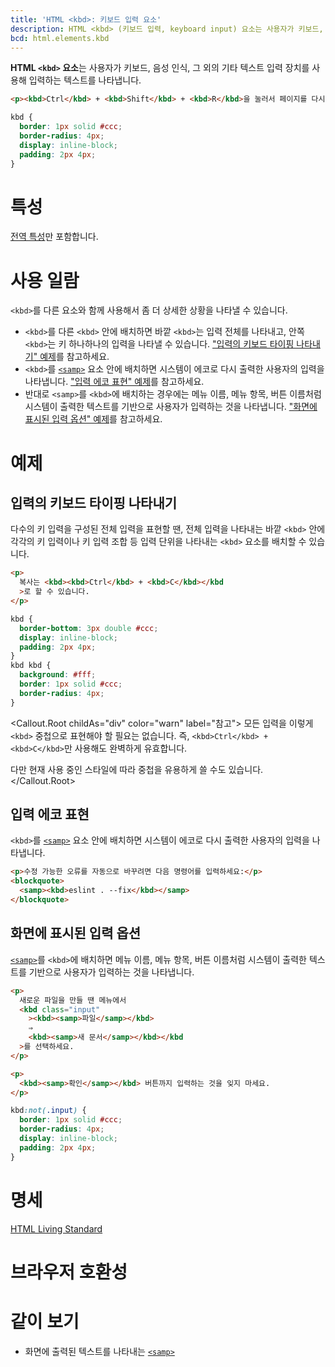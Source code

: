 ```yaml
---
title: 'HTML <kbd>: 키보드 입력 요소'
description: HTML <kbd> (키보드 입력, keyboard input) 요소는 사용자가 키보드, 음성, 기타 다른 텍스트 입력 장치를 사용해 입력하는 텍스트를 나타냅니다.
bcd: html.elements.kbd
---
```


**HTML `<kbd>` 요소**는 사용자가 키보드, 음성 인식, 그 외의 기타 텍스트 입력 장치를 사용해 입력하는 텍스트를 나타냅니다.

<HTMLDemo height={70}>

```html
<p><kbd>Ctrl</kbd> + <kbd>Shift</kbd> + <kbd>R</kbd>을 눌러서 페이지를 다시 불러올 수 있습니다.</p>
```

```css
kbd {
  border: 1px solid #ccc;
  border-radius: 4px;
  display: inline-block;
  padding: 2px 4px;
}
```

</HTMLDemo>

# 특성

[전역 특성](/docs/Web/HTML/Global_attributes)만 포함합니다.

# 사용 일람

`<kbd>`를 다른 요소와 함께 사용해서 좀 더 상세한 상황을 나타낼 수 있습니다.

- `<kbd>`를 다른 `<kbd>` 안에 배치하면 바깥 `<kbd>`는 입력 전체를 나타내고, 안쪽 `<kbd>`는 키 하나하나의 입력을 나타낼 수 있습니다. ["입력의 키보드 타이핑 나타내기" 예제](#입력의-키보드-타이핑-나타내기)를 참고하세요.
- `<kbd>`를 [`<samp>`](./samp) 요소 안에 배치하면 시스템이 에코로 다시 출력한 사용자의 입력을 나타냅니다. ["입력 에코 표현" 예제](#입력-에코-표현)를 참고하세요.
- 반대로 `<samp>`를 `<kbd>`에 배치하는 경우에는 메뉴 이름, 메뉴 항목, 버튼 이름처럼 시스템이 출력한 텍스트를 기반으로 사용자가 입력하는 것을 나타냅니다. ["화면에 표시된 입력 옵션" 예제](#화면에-표시된-입력-옵션)를 참고하세요.

# 예제

## 입력의 키보드 타이핑 나타내기

다수의 키 입력을 구성된 전체 입력을 표현할 땐, 전체 입력을 나타내는 바깥 `<kbd>` 안에 각각의 키 입력이나 키 입력 조합 등 입력 단위을 나타내는 `<kbd>` 요소를 배치할 수 있습니다.

```html name=keystroke
<p>
  복사는 <kbd><kbd>Ctrl</kbd> + <kbd>C</kbd></kbd
  >로 할 수 있습니다.
</p>
```

```css name=keystroke
kbd {
  border-bottom: 3px double #ccc;
  display: inline-block;
  padding: 2px 4px;
}
kbd kbd {
  background: #fff;
  border: 1px solid #ccc;
  border-radius: 4px;
}
```

<LiveExample name="keystroke" height={60} />

<Callout.Root childAs="div" color="warn" label="참고">
  모든 입력을 이렇게 `<kbd>` 중첩으로 표현해야 할 필요는 없습니다. 즉, `<kbd>Ctrl</kbd> + <kbd>C</kbd>`만 사용해도 완벽하게 유효합니다.
  
  다만 현재 사용 중인 스타일에 따라 중첩을 유용하게 쓸 수도 있습니다.
</Callout.Root>

## 입력 에코 표현

`<kbd>`를 [`<samp>`](./samp) 요소 안에 배치하면 시스템이 에코로 다시 출력한 사용자의 입력을 나타냅니다.

```html name=echo
<p>수정 가능한 오류를 자동으로 바꾸려면 다음 명령어를 입력하세요:</p>
<blockquote>
  <samp><kbd>eslint . --fix</kbd></samp>
</blockquote>
```

<LiveExample name="echo" height={80} />

## 화면에 표시된 입력 옵션

[`<samp>`](./samp)를 `<kbd>`에 배치하면 메뉴 이름, 메뉴 항목, 버튼 이름처럼 시스템이 출력한 텍스트를 기반으로 사용자가 입력하는 것을 나타냅니다.

```html name=present
<p>
  새로운 파일을 만들 땐 메뉴에서
  <kbd class="input"
    ><kbd><samp>파일</samp></kbd>
    ⇒
    <kbd><samp>새 문서</samp></kbd></kbd
  >를 선택하세요.
</p>

<p>
  <kbd><samp>확인</samp></kbd> 버튼까지 입력하는 것을 잊지 마세요.
</p>
```

```css name=present hidden
kbd:not(.input) {
  border: 1px solid #ccc;
  border-radius: 4px;
  display: inline-block;
  padding: 2px 4px;
}
```

<LiveExample name="present" height={100} />

# 명세

[HTML Living Standard](https://html.spec.whatwg.org/multipage/semantics.html#the-kbd-element)

# 브라우저 호환성

<BrowserCompat data={props.bcd} />

# 같이 보기

- 화면에 출력된 텍스트를 나타내는 [`<samp>`](./samp)
